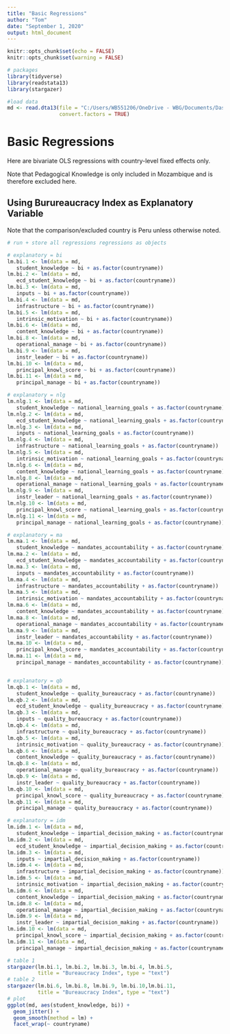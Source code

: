 ```yaml
---
title: "Basic Regressions"
author: "Tom"
date: "September 1, 2020"
output: html_document
---
```


```r
knitr::opts_chunk$set(echo = FALSE)
knitr::opts_chunk$set(warning = FALSE)

# packages 
library(tidyverse)
library(readstata13)
library(stargazer)

#load data 
md <- read.dta13(file = "C:/Users/WB551206/OneDrive - WBG/Documents/Dashboard/global-edu-dashboard/baseline/DataSets/final/merge_district_tdist.dta",
                 convert.factors = TRUE)
```

# Basic Regressions

Here are bivariate OLS regressions with country-level fixed effects only. 

Note that Pedagogical Knowledge is only included in Mozambique and is therefore excluded here.

## Using Burureaucracy Index as Explanatory Variable

Note that the comparison/excluded country is Peru unless otherwise noted.

```r
# run + store all regressions regressions as objects

# explanatory = bi 
lm.bi.1 <- lm(data = md, 
   student_knowledge ~ bi + as.factor(countryname))
lm.bi.2 <- lm(data = md, 
   ecd_student_knowledge ~ bi + as.factor(countryname))
lm.bi.3 <- lm(data = md, 
   inputs ~ bi + as.factor(countryname))
lm.bi.4 <- lm(data = md, 
   infrastructure ~ bi + as.factor(countryname))
lm.bi.5 <- lm(data = md, 
   intrinsic_motivation ~ bi + as.factor(countryname))
lm.bi.6 <- lm(data = md, 
   content_knowledge ~ bi + as.factor(countryname))
lm.bi.8 <- lm(data = md, 
   operational_manage ~ bi + as.factor(countryname))
lm.bi.9 <- lm(data = md, 
   instr_leader ~ bi + as.factor(countryname))
lm.bi.10 <- lm(data = md, 
   principal_knowl_score ~ bi + as.factor(countryname))
lm.bi.11 <- lm(data = md, 
   principal_manage ~ bi + as.factor(countryname))

# explanatory = nlg 
lm.nlg.1 <- lm(data = md, 
   student_knowledge ~ national_learning_goals + as.factor(countryname))
lm.nlg.2 <- lm(data = md, 
   ecd_student_knowledge ~ national_learning_goals + as.factor(countryname))
lm.nlg.3 <- lm(data = md, 
   inputs ~ national_learning_goals + as.factor(countryname))
lm.nlg.4 <- lm(data = md, 
   infrastructure ~ national_learning_goals + as.factor(countryname))
lm.nlg.5 <- lm(data = md, 
   intrinsic_motivation ~ national_learning_goals + as.factor(countryname))
lm.nlg.6 <- lm(data = md, 
   content_knowledge ~ national_learning_goals + as.factor(countryname))
lm.nlg.8 <- lm(data = md, 
   operational_manage ~ national_learning_goals + as.factor(countryname))
lm.nlg.9 <- lm(data = md, 
   instr_leader ~ national_learning_goals + as.factor(countryname))
lm.nlg.10 <- lm(data = md, 
   principal_knowl_score ~ national_learning_goals + as.factor(countryname))
lm.nlg.11 <- lm(data = md, 
   principal_manage ~ national_learning_goals + as.factor(countryname))

# explanatory = ma
lm.ma.1 <- lm(data = md, 
   student_knowledge ~ mandates_accountability + as.factor(countryname))
lm.ma.2 <- lm(data = md, 
   ecd_student_knowledge ~ mandates_accountability + as.factor(countryname))
lm.ma.3 <- lm(data = md, 
   inputs ~ mandates_accountability + as.factor(countryname))
lm.ma.4 <- lm(data = md, 
   infrastructure ~ mandates_accountability + as.factor(countryname))
lm.ma.5 <- lm(data = md, 
   intrinsic_motivation ~ mandates_accountability + as.factor(countryname))
lm.ma.6 <- lm(data = md, 
   content_knowledge ~ mandates_accountability + as.factor(countryname))
lm.ma.8 <- lm(data = md, 
   operational_manage ~ mandates_accountability + as.factor(countryname))
lm.ma.9 <- lm(data = md, 
   instr_leader ~ mandates_accountability + as.factor(countryname))
lm.ma.10 <- lm(data = md, 
   principal_knowl_score ~ mandates_accountability + as.factor(countryname))
lm.ma.11 <- lm(data = md, 
   principal_manage ~ mandates_accountability + as.factor(countryname))


# explanatory = qb
lm.qb.1 <- lm(data = md, 
   student_knowledge ~ quality_bureaucracy + as.factor(countryname))
lm.qb.2 <- lm(data = md, 
   ecd_student_knowledge ~ quality_bureaucracy + as.factor(countryname))
lm.qb.3 <- lm(data = md, 
   inputs ~ quality_bureaucracy + as.factor(countryname))
lm.qb.4 <- lm(data = md, 
   infrastructure ~ quality_bureaucracy + as.factor(countryname))
lm.qb.5 <- lm(data = md, 
   intrinsic_motivation ~ quality_bureaucracy + as.factor(countryname))
lm.qb.6 <- lm(data = md, 
   content_knowledge ~ quality_bureaucracy + as.factor(countryname))
lm.qb.8 <- lm(data = md, 
   operational_manage ~ quality_bureaucracy + as.factor(countryname))
lm.qb.9 <- lm(data = md, 
   instr_leader ~ quality_bureaucracy + as.factor(countryname))
lm.qb.10 <- lm(data = md, 
   principal_knowl_score ~ quality_bureaucracy + as.factor(countryname))
lm.qb.11 <- lm(data = md, 
   principal_manage ~ quality_bureaucracy + as.factor(countryname))

# explanatory = idm
lm.idm.1 <- lm(data = md, 
   student_knowledge ~ impartial_decision_making + as.factor(countryname))
lm.idm.2 <- lm(data = md, 
   ecd_student_knowledge ~ impartial_decision_making + as.factor(countryname))
lm.idm.3 <- lm(data = md, 
   inputs ~ impartial_decision_making + as.factor(countryname))
lm.idm.4 <- lm(data = md, 
   infrastructure ~ impartial_decision_making + as.factor(countryname))
lm.idm.5 <- lm(data = md, 
   intrinsic_motivation ~ impartial_decision_making + as.factor(countryname))
lm.idm.6 <- lm(data = md, 
   content_knowledge ~ impartial_decision_making + as.factor(countryname))
lm.idm.8 <- lm(data = md, 
   operational_manage ~ impartial_decision_making + as.factor(countryname))
lm.idm.9 <- lm(data = md, 
   instr_leader ~ impartial_decision_making + as.factor(countryname))
lm.idm.10 <- lm(data = md, 
   principal_knowl_score ~ impartial_decision_making + as.factor(countryname))
lm.idm.11 <- lm(data = md, 
   principal_manage ~ impartial_decision_making + as.factor(countryname))

```


```r
# table 1
stargazer(lm.bi.1, lm.bi.2, lm.bi.3, lm.bi.4, lm.bi.5,
          title = "Bureaucracy Index", type = "text")
# table 2
stargazer(lm.bi.6, lm.bi.8, lm.bi.9, lm.bi.10,lm.bi.11,
          title = "Bureaucracy Index", type = "text")
# plot
ggplot(md, aes(student_knowledge, bi)) +
  geom_jitter() +
  geom_smooth(method = lm) +
  facet_wrap(~ countryname)
  

```

